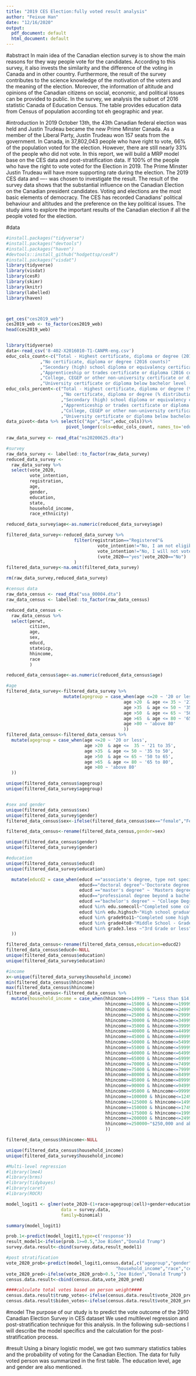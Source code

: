 ```yaml
---
title: "2019 CES Election:fully voted result analysis"
author: "Feixue Han"
date: "12/16/2020"
output:
  pdf_document: default
  html_document: default
---
```

#abstract
In main idea of the Canadian election survey is to show the main reasons for they way people vote for the candidates. According to this survey, it also invests the similarity and the difference of the voting in Canada and in other country. Furthermore, the result of the survey contributes to the science knowledge of the motivation of the voters and the meaning of the election. Moreover, the information of altitude and opinions of the Canadian citizens on social, economic, and political issues can be provided to public. 
In the survey, we analysis the subset of 2016 statistic Canada of Education Census. The table provides education data from Census of population according tot eh geographic and year. 

#introduction
In 2019 October 13th, the 43th Canadian federal election was held and Justin Trudeau became the new Prime Minster Canada. As a member of the Liberal Party, Justin Trudeau won 157 seats from the government. In Canada, in 37,802,043 people who have right to vote, 66% of the population voted for the election. However, there are still nearly 33% of the people who did not vote.
In this report, we will build a MRP model base on the CES data and post-stratification data. If 100% of the people who have the right to vote voted for the Election in 2019. The Prime Minster Justin Trudeau will have more supporting rate during the election. 
The 2019 CES data and ---- was chosen to investigate the result.  The result of the survey data shows that the substantial influence on the Canadian Election on the Canadian president candidates.  Voting and elections are the most basic elements of democracy. The CES has recorded Canadians’ political behaviour and altitudes and the preference on the key political issues. The study aims to explore the important results of the Canadian election if all the people voted for the election.

#data
```r
#install.packages("tidyverse")
#install.packages("devtools")
#install.packages("haven")
#devtools::install_github("hodgettsp/cesR")
#install.packages("visdat")
library(tidyverse)
library(visdat)
library(cesR)
library(skimr)
library(knitr)
library(labelled)
library(haven)



get_ces("ces2019_web")
ces2019_web <- to_factor(ces2019_web)
head(ces2019_web)


library(tidyverse)
data<-read_csv('8-402-X2016010-T1-CANPR-eng.csv')
educ_cols_count<-c("Total - Highest certificate, diploma or degree (2016 counts)"                              
             ,"No certificate, diploma or degree (2016 counts)"                                           
             ,"Secondary (high) school diploma or equivalency certificate (2016 counts)"                  
             ,"Apprenticeship or trades certificate or diploma (2016 counts)"                             
             ,"College, CEGEP or other non-university certificate or diploma (2016 counts)"               
             ,"University certificate or diploma below bachelor level (2016 counts)")
educ_cols_percent<-c("Total - Highest certificate, diploma or degree (% distribution 2016)"                      
                     ,"No certificate, diploma or degree (% distribution 2016)"                                   
                     ,"Secondary (high) school diploma or equivalency certificate (% distribution 2016)"          
                     ,"Apprenticeship or trades certificate or diploma (% distribution 2016)"                     
                     ,"College, CEGEP or other non-university certificate or diploma (% distribution 2016)"       
                     ,"University certificate or diploma below bachelor level (% distribution 2016)")           
data_pivot<-data %>% select(c("Age","Sex",educ_cols))%>% 
                       pivot_longer(cols=educ_cols_count, names_to='education',values_to="total_count")
                     
raw_data_survey <- read_dta("ns20200625.dta")

#survey
raw_data_survey <- labelled::to_factor(raw_data_survey)
reduced_data_survey <- 
  raw_data_survey %>% 
  select(vote_2020,
         vote_intention,
         registration,
         age,
         gender,
         education,
         state,
         household_income,
         race_ethnicity)

reduced_data_survey$age<-as.numeric(reduced_data_survey$age)

filtered_data_survey<-reduced_data_survey %>% 
                          filter(registration=="Registered"&
                                   vote_intention!="No, I am not eligible to vote"&
                                   vote_intention!="No, I will not vote but I am eligible"&
                                   (vote_2020=="yes"|vote_2020=="No")
                          )
filtered_data_survey<-na.omit(filtered_data_survey)

rm(raw_data_survey,reduced_data_survey)

#census data
raw_data_census <- read_dta("usa_00004.dta")
raw_data_census <- labelled::to_factor(raw_data_census)

reduced_data_census <- 
  raw_data_census %>% 
  select(perwt,
         citizen,
         age,
         sex, 
         educd,
         stateicp,
         hhincome,
         race
         )

reduced_data_census$age<-as.numeric(reduced_data_census$age)

#age
filtered_data_survey<-filtered_data_survey %>% 
                      mutate(agegroup = case_when(age <=20 ~ '20 or less',
                                             age >20  & age <= 35 ~ '21 to 35',
                                             age >35  & age <= 50 ~ '35 to 50',
                                             age >50  & age <= 65 ~ '50 to 65',
                                             age >65  & age <= 80 ~ '65 to 80',
                                             age >80 ~ 'above 80'
                                             )) 
filtered_data_census<-filtered_data_census %>% 
  mutate(agegroup = case_when(age <=20 ~ '20 or less',
                              age >20  & age <=  35 ~ '21 to 35',
                              age >35  & age <= 50 ~ '35 to 50',
                              age >50  & age <= 65 ~ '50 to 65',
                              age >65  & age <= 80 ~ '65 to 80',
                              age >80 ~ 'above 80' 
  )) 

unique(filtered_data_census$agegroup)
unique(filtered_data_survey$agegroup)


#sex and gender
unique(filtered_data_census$sex)
unique(filtered_data_survey$gender)
filtered_data_census$sex<-ifelse(filtered_data_census$sex=="female","Female","Male")

filtered_data_census<-rename(filtered_data_census,gender=sex)

unique(filtered_data_census$gender)
unique(filtered_data_survey$gender)

#education
unique(filtered_data_census$educd)
unique(filtered_data_survey$education)

  mutate(educd2 = case_when(educd =="associate's degree, type not specified" ~ 'Associate Degree',
                            educd=="doctoral degree"~'Doctorate degree',
                            educd =="master's degree" ~ 'Masters degree',
                            educd=="professional degree beyond a bachelor's degree" ~ "College Degree (such as B.A., B.S.)",
                            educd =="bachelor's degree" ~ "College Degree (such as B.A., B.S.)",
                            educd %in% edu.somecoll~"Completed some college, but no degree",
                            educd %in% edu.highsch~"High school graduate",
                            educd %in% grade9to11~"Completed some high school",
                            educd %in% grade4to8~"Middle School - Grades 4 - 8",
                            educd %in% grade3.less ~"3rd Grade or less"
  )) 

filtered_data_census<-rename(filtered_data_census,education=educd2)
filtered_data_census$educd<-NULL
unique(filtered_data_census$education)
unique(filtered_data_survey$education)

#income
x<-unique(filtered_data_survey$household_income)
min(filtered_data_census$hhincome)
max(filtered_data_census$hhincome)
filtered_data_census<-filtered_data_census %>% 
  mutate(household_income = case_when(hhincome<=14999 ~ "Less than $14,999",
                                      hhincome>=15000 & hhincome<=19999~"$15,000 to $19,999",
                                      hhincome>=20000 & hhincome<=24999~"$20,000 to $24,999",
                                      hhincome>=25000 & hhincome<=29999~"$25,000 to $29,999",
                                      hhincome>=30000 & hhincome<=34999~"$30,000 to $34,999",
                                      hhincome>=35000 & hhincome<=39999~"$35,000 to $39,999",
                                      hhincome>=40000 & hhincome<=44999~"$40,000 to $44,999",
                                      hhincome>=45000 & hhincome<=49999~"$45,000 to $49,999",
                                      hhincome>=50000 & hhincome<=54999~"$50,000 to $54,999",
                                      hhincome>=55000 & hhincome<=59999~"$55,000 to $59,999",
                                      hhincome>=60000 & hhincome<=64999~"$60,000 to $64,999",
                                      hhincome>=65000 & hhincome<=69999~"$65,000 to $69,999",
                                      hhincome>=70000 & hhincome<=74999~"$70,000 to $74,999",
                                      hhincome>=75000 & hhincome<=79999~"$75,000 to $79,999",
                                      hhincome>=80000 & hhincome<=84999~"$80,000 to $84,999",
                                      hhincome>=85000 & hhincome<=89999~"$85,000 to $89,999",
                                      hhincome>=90000 & hhincome<=94999~"$90,000 to $94,999",
                                      hhincome>=95000 & hhincome<=99999~"$95,000 to $99,999",
                                      hhincome>=100000 & hhincome<=124999~"$100,000 to $124,999",
                                      hhincome>=125000 & hhincome<=149999~"$125,000 to $149,999",
                                      hhincome>=150000 & hhincome<=174999~"$150,000 to $174,999",
                                      hhincome>=175000 & hhincome<=199999~"$175,000 to $199,999",
                                      hhincome>=200000 & hhincome<=249999~"$200,000 to $249,999",
                                      hhincome>=250000~"$250,000 and above"
                                      )) 

filtered_data_census$hhincome<-NULL

unique(filtered_data_census$household_income)
unique(filtered_data_survey$household_income)

#Multi-level regression
#library(lme4)
#library(brms)
#library(tidybayes)
#library(caret)
#library(ROCR)

model_logit1 <- glmer(vote_2020~(1+race+agegroup|cell)+gender+education+state+household_income,
                     data = survey.data, 
                     family=binomial)

summary(model_logit1)

prob.1<-predict(model_logit1,type=c('response'))
result_model1<-ifelse(prob.1>=0.5,"Joe Biden","Donald Trump")
survey.data.result<-cbind(survey.data,result_model1)

#post stratification
vote_2020_prob<-predict(model_logit1,census.data[,c("agegroup","gender","education","state",
                                          "household_income","race","cell")],type="response")
vote_2020_pred<-ifelse(vote_2020_prob>0.5,"Joe Biden","Donald Trump")
census.data.result<-cbind(census.data,vote_2020_pred)

####calculate total votes based on person weight####
census.data.result$trump_votes<-ifelse(census.data.result$vote_2020_pred=="",census.data.result$perwt,0)
census.data.result$biden_votes<-ifelse(census.data.result$vote_2020_pred=="",census.data.result$perwt,0)

```

#model
The purpose of our study is to predict the vote outcome of the 2910 Canadian Election Survey in CES
dataset We used multilevel regression and post-stratification technique for this analysis. In the following sub-sections I will describe the model specifics and the calculation for the post-stratification process.

#result
Using a binary logistic model, we got two summary statistics tables and the probability of voting for
the Canadian Election. The data for fully voted person was summarized in the first table. The education level, age and gender are also mentioned. 





